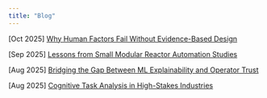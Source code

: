 ```yaml
---
title: "Blog"
---
```


\[Oct 2025\] [Why Human Factors Fail Without Evidence-Based Design](blog1.qmd)

\[Sep 2025\] [Lessons from Small Modular Reactor Automation Studies](blog1.qmd)

\[Aug 2025\] [Bridging the Gap Between ML Explainability and Operator Trust](blog1.qmd)

\[Aug 2025\] [Cognitive Task Analysis in High-Stakes Industries\
](blog1.qmd)

<!-- **How Human-in-the-Loop Simulations Improve Safety**\ -->

<!-- **From Research to Regulation: Shaping Nuclear Safety Standards**\ -->

<!-- **The Hidden Risks of Ignoring Human-Machine Interaction**\ -->

<!-- **Teaching Statistics to Engineers: Challenges and Insights**\ -->

<!-- **Evaluating Machine Learning Interfaces for Reliability Engineers**\ -->

<!-- **Mixed-Methods Research: When Numbers Alone Aren't Enough**\ -->

<!-- **Translating Complex Research into Practical Solutions**\ -->

<!-- **Evidence-Based Approaches to Reducing Industrial Risk**\ -->

<!-- **Human Factors Lessons from Transportation and Process Control**\ -->

<!-- **Curiosity, Connection, and Meaning in Applied Research**\ -->

<!-- **Why Technology Should Enhance Humans, Not Replace Them** -->
